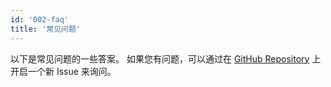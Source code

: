 ```yaml
---
id: '002-faq'
title: '常见问题'
---
```


以下是常见问题的一些答案。 如果您有问题，可以通过在 [GitHub Repository](https://github.com/blankapp/flutter-widget-livebook/) 上开启一个新 Issue 来询问。
